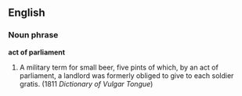 ==English==
===Noun phrase===
'''act of parliament'''
# {{idiom}} {{vulgar}} A military term for small beer, five pints of which, by an act of parliament, a landlord was formerly obliged to give to each soldier gratis. (1811 ''Dictionary of Vulgar Tongue'')